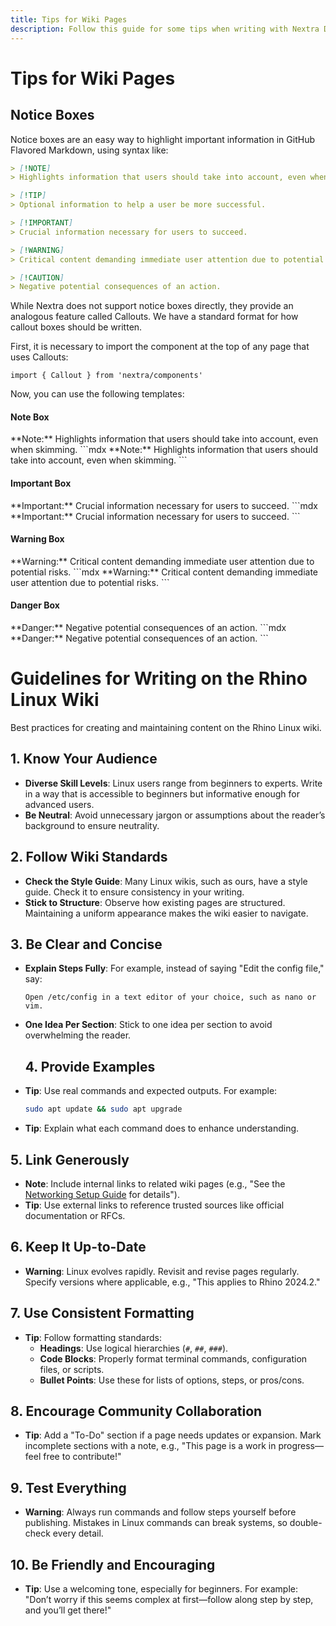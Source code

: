 ```yaml
---
title: Tips for Wiki Pages
description: Follow this guide for some tips when writing with Nextra Docs.
---
```



# Tips for Wiki Pages

## Notice Boxes

Notice boxes are an easy way to highlight important information in GitHub Flavored Markdown, using syntax like:
```md
> [!NOTE]  
> Highlights information that users should take into account, even when skimming.

> [!TIP]
> Optional information to help a user be more successful.

> [!IMPORTANT]  
> Crucial information necessary for users to succeed.

> [!WARNING]  
> Critical content demanding immediate user attention due to potential risks.

> [!CAUTION]
> Negative potential consequences of an action.
```

While Nextra does not support notice boxes directly, they provide an analogous feature called Callouts. We have a standard format for how callout boxes should be written.

First, it is necessary to import the component at the top of any page that uses Callouts:
```mdx
import { Callout } from 'nextra/components'
```

Now, you can use the following templates:
#### Note Box
<Callout type="info" emoji="✎">
  **Note:** Highlights information that users should take into account, even when skimming.
</Callout>
```mdx
<Callout type="info" emoji="✎">
  **Note:** Highlights information that users should take into account, even when skimming.
</Callout>
```

#### Important Box
<Callout emoji="ⓘ">
  **Important:** Crucial information necessary for users to succeed.
</Callout>
```mdx
<Callout emoji="ⓘ">
  **Important:** Crucial information necessary for users to succeed.
</Callout>
```

#### Warning Box
<Callout type="warning" emoji="⚠">
  **Warning:** Critical content demanding immediate user attention due to potential risks.
</Callout>
```mdx
<Callout type="warning" emoji="⚠">
  **Warning:** Critical content demanding immediate user attention due to potential risks.
</Callout>
```

#### Danger Box
<Callout type="error" emoji="⛌">
  **Danger:** Negative potential consequences of an action.
</Callout>
```mdx
<Callout type="error" emoji="⛌">
  **Danger:** Negative potential consequences of an action.
</Callout>
```

# Guidelines for Writing on the Rhino Linux Wiki
Best practices for creating and maintaining content on the Rhino Linux wiki.

## 1. Know Your Audience

- **Diverse Skill Levels**: Linux users range from beginners to experts. Write in a way that is accessible to beginners but informative enough for advanced users.
- **Be Neutral**: Avoid unnecessary jargon or assumptions about the reader’s background to ensure neutrality.

## 2. Follow Wiki Standards

- **Check the Style Guide**: Many Linux wikis, such as ours, have a style guide. Check it to ensure consistency in your writing.
- **Stick to Structure**: Observe how existing pages are structured. Maintaining a uniform appearance makes the wiki easier to navigate.

## 3. Be Clear and Concise

- **Explain Steps Fully**: For example, instead of saying "Edit the config file," say:
  ```mdx
  Open /etc/config in a text editor of your choice, such as nano or vim.
- **One Idea Per Section**: Stick to one idea per section to avoid overwhelming the reader.

  ## 4. Provide Examples

- **Tip**: Use real commands and expected outputs. For example:
  ```bash
  sudo apt update && sudo apt upgrade

- **Tip**: Explain what each command does to enhance understanding.

## 5. Link Generously

- **Note**: Include internal links to related wiki pages (e.g., "See the [Networking Setup Guide](Networking_Setup) for details").
- **Tip**: Use external links to reference trusted sources like official documentation or RFCs.

## 6. Keep It Up-to-Date

- **Warning**: Linux evolves rapidly. Revisit and revise pages regularly. Specify versions where applicable, e.g., "This applies to Rhino 2024.2."

## 7. Use Consistent Formatting

- **Tip**: Follow formatting standards:
  - **Headings**: Use logical hierarchies (`#`, `##`, `###`).
  - **Code Blocks**: Properly format terminal commands, configuration files, or scripts.
  - **Bullet Points**: Use these for lists of options, steps, or pros/cons.

## 8. Encourage Community Collaboration

- **Tip**: Add a "To-Do" section if a page needs updates or expansion. Mark incomplete sections with a note, e.g., "This page is a work in progress—feel free to contribute!"

## 9. Test Everything

- **Warning**: Always run commands and follow steps yourself before publishing. Mistakes in Linux commands can break systems, so double-check every detail.

## 10. Be Friendly and Encouraging

- **Tip**: Use a welcoming tone, especially for beginners. For example:
  "Don’t worry if this seems complex at first—follow along step by step, and you’ll get there!"
